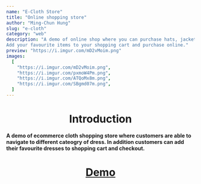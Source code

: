 ```yaml
---
name: "E-Cloth Store"
title: "Online shopping store"
author: "Ming-Chun Hung"
slug: "e-cloth"
category: "web"
description: "A demo of online shop where you can purchase hats, jackets, sneakers and clothes.
Add your favourite items to your shopping cart and purchase online."
preview: "https://i.imgur.com/mD2vMoim.png"
images:
  [
    "https://i.imgur.com/mD2vMoim.png",
    "https://i.imgur.com/pxmoW4Pm.png",
    "https://i.imgur.com/ATQoMx8m.png",
    "https://i.imgur.com/SBgmd07m.png",
  ]
---
```


<h1 align="center">Introduction</h1>

**A demo of ecommerce cloth shopping store where
customers are able to navigate to different cateogry of dress. In addition customers
can add their favourite dresses to shopping cart and checkout.**

<h1 align="center">
  <a href="https://tomneo2004.github.io/E-Clothing/" target="_blank">
    Demo
  </a>
</h1>
